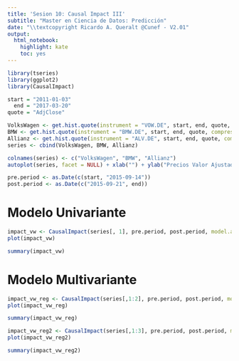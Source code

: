 ```yaml
---
title: 'Sesion 10: Causal Impact III'
subtitle: "Master en Ciencia de Datos: Predicción"
date: "\\textcopyright Ricardo A. Queralt @Cunef - V2.01"
output:
  html_notebook:
    highlight: kate
    toc: yes
---
```


```r
library(tseries)
library(ggplot2)
library(CausalImpact)
```

```r
start = "2011-01-03"
  end = "2017-03-20"
quote = "AdjClose"

VolksWagen <- get.hist.quote(instrument = "VOW.DE", start, end, quote, compression = "w")
BMW <- get.hist.quote(instrument = "BMW.DE", start, end, quote, compression = "w")
Allianz <- get.hist.quote(instrument = "ALV.DE", start, end, quote, compression = "w")
series <- cbind(VolksWagen, BMW, Allianz)
```

```r
colnames(series) <- c("VolksWagen", "BMW", "Allianz")
autoplot(series, facet = NULL) + xlab("") + ylab("Precios Valor Ajustado")
```

```r
pre.period <- as.Date(c(start, "2015-09-14"))
post.period <- as.Date(c("2015-09-21", end))
```


# Modelo Univariante

```r
impact_vw <- CausalImpact(series[, 1], pre.period, post.period, model.args = list(niter = 1000, nseasons = 52))
plot(impact_vw)

```

```r
summary(impact_vw)
```

# Modelo Multivariante

```r
impact_vw_reg <- CausalImpact(series[,1:2], pre.period, post.period, model.args = list(niter = 1000, nseasons = 52))
plot(impact_vw_reg)
```

```r
summary(impact_vw_reg)
```



```r
impact_vw_reg2 <- CausalImpact(series[,1:3], pre.period, post.period, model.args = list(niter = 1000, nseasons = 52))
plot(impact_vw_reg2)
```



```r
summary(impact_vw_reg2)
```

